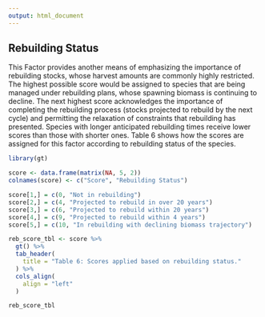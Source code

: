 ```yaml
---
output: html_document
---
```


## Rebuilding Status

This Factor provides another means of emphasizing the importance of rebuilding stocks, whose harvest amounts are commonly highly restricted. The highest possible score would be assigned to species that are being managed under rebuilding plans, whose spawning biomass is continuing to decline. The next highest score acknowledges the importance of completing the rebuilding process (stocks projected to rebuild by the next cycle) and permitting the relaxation of constraints that rebuilding has presented. Species with longer anticipated rebuilding times receive lower scores than those with shorter ones. Table 6 shows how the scores are assigned for this factor according to rebuilding status of the species.

```r
library(gt)

score <- data.frame(matrix(NA, 5, 2))
colnames(score) <- c("Score", "Rebuilding Status")

score[1,] = c(0, "Not in rebuilding")
score[2,] = c(4, "Projected to rebuild in over 20 years")
score[3,] = c(6, "Projected to rebuild within 20 years")
score[4,] = c(9, "Projected to rebuild within 4 years")
score[5,] = c(10, "In rebuilding with declining biomass trajectory")

reb_score_tbl <- score %>%
  gt() %>%
  tab_header(
    title = "Table 6: Scores applied based on rebuilding status."
  ) %>%
  cols_align(
    align = "left"
  )

reb_score_tbl

```